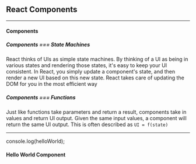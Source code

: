 <!-- prettier-ignore-start -->

<!-- prettier-ignore-end -->

## React Components


---

#### Components

##### Components === State Machines

React thinks of UIs as simple state machines. By thinking of a UI as being in various states and rendering those states, it's easy to keep your UI consistent. In React, you simply update a component's state, and then render a new UI based on this new state. React takes care of updating the DOM for you in the most efficient way

##### Components === Functions

Just like functions take parameters and return a result, components take in values and return UI output. Given the same input values, a component will return the same UI output. This is often described as `UI = f(state)`

---


console.log(helloWorld);

#### Hello World Component

<ComponentPlayground theme="dark" code={helloWorld} />
